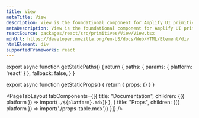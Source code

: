 ```yaml
---
title: View
metaTitle: View
description: View is the foundational component for Amplify UI primitives. While View renders a <div> by default, it can render any HTML element and supports styling via props.
metaDescription: View is the foundational component for Amplify UI primitives. While View renders a <div> by default, it can render any HTML element and supports styling via props.
reactSource: packages/react/src/primitives/View/View.tsx
mdnUrl: https://developer.mozilla.org/en-US/docs/Web/HTML/Element/div
htmlElement: div
supportedFrameworks: react
---
```


export async function getStaticPaths() {
  return {
    paths: { params: { platform: 'react' } },
    fallback: false,
  }
}

export async function getStaticProps() {
  return { props: {} }
}

<PageTabLayout 
  tabComponents={[{
    title: "Documentation", 
    children: <Fragment>{({ platform }) => import(`./${platform}.mdx`)}</Fragment>
  },
  {
    title: "Props", 
    children: <Fragment>{({ platform }) => import('./props-table.mdx')}</Fragment>
  }]}
/>
        